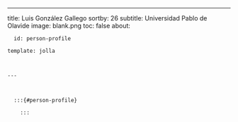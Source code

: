 ---
title: Luis González Gallego
sortby: 26
subtitle: Universidad Pablo de Olavide
image: blank.png
toc: false
about:

      id: person-profile

    template: jolla

    

    ---

      

      :::{#person-profile}

        :::

